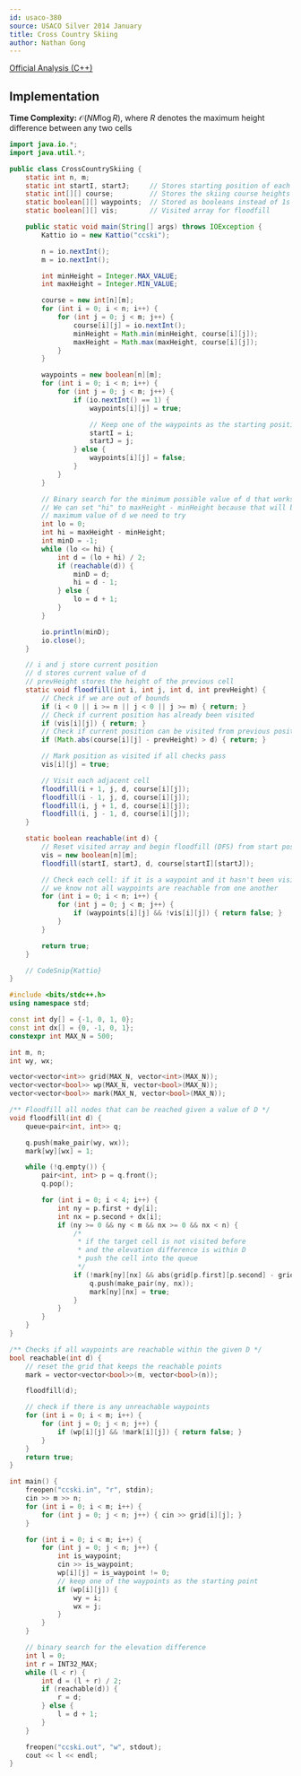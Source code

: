 ```yaml
---
id: usaco-380
source: USACO Silver 2014 January
title: Cross Country Skiing
author: Nathan Gong
---
```


[Official Analysis (C++)](http://www.usaco.org/current/data/sol_ccski.html)

## Implementation

**Time Complexity:** $\mathcal{O}(NM\log R)$, where $R$ denotes the maximum height difference between any two cells

<LanguageSection>
<JavaSection>

```java
import java.io.*;
import java.util.*;

public class CrossCountrySkiing {
	static int n, m;
	static int startI, startJ;     // Stores starting position of each floodfill
	static int[][] course;         // Stores the skiing course heights
	static boolean[][] waypoints;  // Stored as booleans instead of 1s and 0s
	static boolean[][] vis;        // Visited array for floodfill

	public static void main(String[] args) throws IOException {
		Kattio io = new Kattio("ccski");

		n = io.nextInt();
		m = io.nextInt();

		int minHeight = Integer.MAX_VALUE;
		int maxHeight = Integer.MIN_VALUE;

		course = new int[n][m];
		for (int i = 0; i < n; i++) {
			for (int j = 0; j < m; j++) {
				course[i][j] = io.nextInt();
				minHeight = Math.min(minHeight, course[i][j]);
				maxHeight = Math.max(maxHeight, course[i][j]);
			}
		}

		waypoints = new boolean[n][m];
		for (int i = 0; i < n; i++) {
			for (int j = 0; j < m; j++) {
				if (io.nextInt() == 1) {
					waypoints[i][j] = true;

					// Keep one of the waypoints as the starting position
					startI = i;
					startJ = j;
				} else {
					waypoints[i][j] = false;
				}
			}
		}

		// Binary search for the minimum possible value of d that works
		// We can set "hi" to maxHeight - minHeight because that will be the
		// maximum value of d we need to try
		int lo = 0;
		int hi = maxHeight - minHeight;
		int minD = -1;
		while (lo <= hi) {
			int d = (lo + hi) / 2;
			if (reachable(d)) {
				minD = d;
				hi = d - 1;
			} else {
				lo = d + 1;
			}
		}

		io.println(minD);
		io.close();
	}

	// i and j store current position
	// d stores current value of d
	// prevHeight stores the height of the previous cell
	static void floodfill(int i, int j, int d, int prevHeight) {
		// Check if we are out of bounds
		if (i < 0 || i >= n || j < 0 || j >= m) { return; }
		// Check if current position has already been visited
		if (vis[i][j]) { return; }
		// Check if current position can be visited from previous position
		if (Math.abs(course[i][j] - prevHeight) > d) { return; }

		// Mark position as visited if all checks pass
		vis[i][j] = true;

		// Visit each adjacent cell
		floodfill(i + 1, j, d, course[i][j]);
		floodfill(i - 1, j, d, course[i][j]);
		floodfill(i, j + 1, d, course[i][j]);
		floodfill(i, j - 1, d, course[i][j]);
	}

	static boolean reachable(int d) {
		// Reset visited array and begin floodfill (DFS) from start position
		vis = new boolean[n][m];
		floodfill(startI, startJ, d, course[startI][startJ]);

		// Check each cell: if it is a waypoint and it hasn't been visited,
		// we know not all waypoints are reachable from one another
		for (int i = 0; i < n; i++) {
			for (int j = 0; j < m; j++) {
				if (waypoints[i][j] && !vis[i][j]) { return false; }
			}
		}

		return true;
	}

	// CodeSnip{Kattio}
}
```

</JavaSection>
<CPPSection>

```cpp
#include <bits/stdc++.h>
using namespace std;

const int dy[] = {-1, 0, 1, 0};
const int dx[] = {0, -1, 0, 1};
constexpr int MAX_N = 500;

int m, n;
int wy, wx;

vector<vector<int>> grid(MAX_N, vector<int>(MAX_N));
vector<vector<bool>> wp(MAX_N, vector<bool>(MAX_N));
vector<vector<bool>> mark(MAX_N, vector<bool>(MAX_N));

/** Floodfill all nodes that can be reached given a value of D */
void floodfill(int d) {
	queue<pair<int, int>> q;

	q.push(make_pair(wy, wx));
	mark[wy][wx] = 1;

	while (!q.empty()) {
		pair<int, int> p = q.front();
		q.pop();

		for (int i = 0; i < 4; i++) {
			int ny = p.first + dy[i];
			int nx = p.second + dx[i];
			if (ny >= 0 && ny < m && nx >= 0 && nx < n) {
				/*
				 * if the target cell is not visited before
				 * and the elevation difference is within D
				 * push the cell into the queue
				 */
				if (!mark[ny][nx] && abs(grid[p.first][p.second] - grid[ny][nx]) <= d) {
					q.push(make_pair(ny, nx));
					mark[ny][nx] = true;
				}
			}
		}
	}
}

/** Checks if all waypoints are reachable within the given D */
bool reachable(int d) {
	// reset the grid that keeps the reachable points
	mark = vector<vector<bool>>(m, vector<bool>(n));

	floodfill(d);

	// check if there is any unreachable waypoints
	for (int i = 0; i < m; i++) {
		for (int j = 0; j < n; j++) {
			if (wp[i][j] && !mark[i][j]) { return false; }
		}
	}
	return true;
}

int main() {
	freopen("ccski.in", "r", stdin);
	cin >> m >> n;
	for (int i = 0; i < m; i++) {
		for (int j = 0; j < n; j++) { cin >> grid[i][j]; }
	}

	for (int i = 0; i < m; i++) {
		for (int j = 0; j < n; j++) {
			int is_waypoint;
			cin >> is_waypoint;
			wp[i][j] = is_waypoint != 0;
			// keep one of the waypoints as the starting point
			if (wp[i][j]) {
				wy = i;
				wx = j;
			}
		}
	}

	// binary search for the elevation difference
	int l = 0;
	int r = INT32_MAX;
	while (l < r) {
		int d = (l + r) / 2;
		if (reachable(d)) {
			r = d;
		} else {
			l = d + 1;
		}
	}

	freopen("ccski.out", "w", stdout);
	cout << l << endl;
}
```

</CPPSection>
</LanguageSection>
